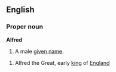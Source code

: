 ==English==

===Proper noun===
'''Alfred'''
# A male [[given name]].
{{wikipediapar|Alfred the Great}}
# Alfred the Great, early [[king]] of [[England]]